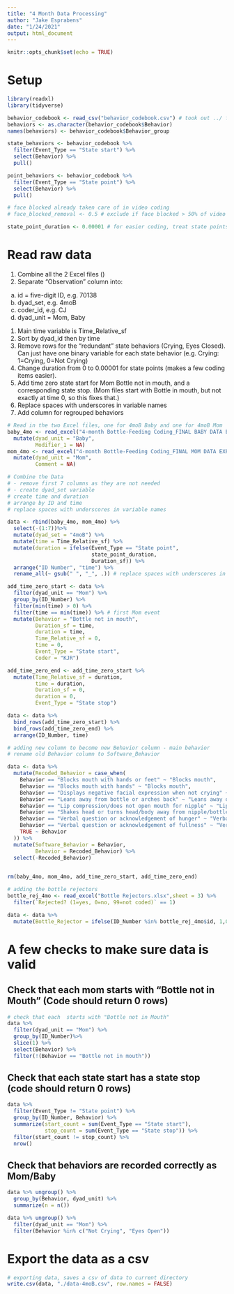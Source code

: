 ```yaml
---
title: "4 Month Data Processing"
author: "Jake Esprabens"
date: "1/24/2021"
output: html_document
---
```


```r
knitr::opts_chunk$set(echo = TRUE)
```

# Setup

```r

library(readxl)
library(tidyverse)
```


```r

behavior_codebook <- read_csv("behavior_codebook.csv") # took out ../ from before because I have this file in my current WD - Jake
behaviors <- as.character(behavior_codebook$Behavior)
names(behaviors) <- behavior_codebook$Behavior_group

state_behaviors <- behavior_codebook %>%
  filter(Event_Type == "State start") %>%
  select(Behavior) %>%
  pull()

point_behaviors <- behavior_codebook %>%
  filter(Event_Type == "State point") %>%
  select(Behavior) %>%
  pull()

# face blocked already taken care of in video coding
# face_blocked_removal <- 0.5 # exclude if face blocked > 50% of video

state_point_duration <- 0.00001 # for easier coding, treat state points as start/stop

```

# Read raw data

1. Combine all the 2 Excel files ()
1. Separate "Observation" column into:
  a. id = five-digit ID, e.g. 70138
  a. dyad_set, e.g. 4moB
  a. coder_id, e.g. CJ
  a. dyad_unit = Mom, Baby
1. Main time variable is Time_Relative_sf
1. Sort by dyad_id then by time
1. Remove rows for the "redundant" state behaviors (Crying, Eyes Closed).  Can just have one binary variable for each state behavior (e.g. Crying: 1=Crying, 0=Not Crying)
1. Change duration from 0 to 0.00001 for state points (makes a few coding items easier).
1. Add time zero state start for Mom Bottle not in mouth, and a corresponding state stop.  (Mom files start with Bottle in mouth, but not exactly at time 0, so this fixes that.)
1. Replace spaces with underscores in variable names
1. Add column for regrouped behaviors

```r
# Read in the two Excel files, one for 4moB Baby and one for 4moB Mom
baby_4mo <- read_excel("4-month Bottle-Feeding Coding_FINAL BABY DATA EXPORT.xlsx") %>%
  mutate(dyad_unit = "Baby",
         Modifier_1 = NA)
mom_4mo <- read_excel("4-month Bottle-Feeding Coding_FINAL MOM DATA EXPORT.xlsx") %>%
  mutate(dyad_unit = "Mom",
         Comment = NA)

# Combine the Data
# - remove first 7 columns as they are not needed
# - create dyad_set variable
# create time and duration
# arrange by ID and time
# replace spaces with underscores in variable names

data <- rbind(baby_4mo, mom_4mo) %>%
  select(-(1:7))%>%
  mutate(dyad_set = "4moB") %>%
  mutate(time = Time_Relative_sf) %>%
  mutate(duration = ifelse(Event_Type == "State point",
                           state_point_duration,
                           Duration_sf)) %>%
  arrange("ID Number", "time") %>%
  rename_all(~ gsub(" ", "_", .)) # replace spaces with underscores in names

add_time_zero_start <- data %>%
  filter(dyad_unit == "Mom") %>%
  group_by(ID_Number) %>%
  filter(min(time) > 0) %>%
  filter(time == min(time)) %>% # first Mom event
  mutate(Behavior = "Bottle not in mouth",
         Duration_sf = time,
         duration = time,
         Time_Relative_sf = 0,
         time = 0,
         Event_Type = "State start",
         Coder = "KJR")

add_time_zero_end <- add_time_zero_start %>%
  mutate(Time_Relative_sf = duration,
         time = duration,
         Duration_sf = 0,
         duration = 0,
         Event_Type = "State stop")

data <- data %>%
  bind_rows(add_time_zero_start) %>%
  bind_rows(add_time_zero_end) %>%
  arrange(ID_Number, time)

# adding new column to become new Behavior column - main behavior
# rename old Behavior column to Software_Behavior

data <- data %>%
  mutate(Recoded_Behavior = case_when(
    Behavior == "Blocks mouth with hands or feet" ~ "Blocks mouth",
    Behavior == "Blocks mouth with hands" ~ "Blocks mouth",
    Behavior == "Displays negative facial expression when not crying" ~ "Displays negative facial expression",
    Behavior == "Leans away from bottle or arches back" ~ "Leans away or arches back",
    Behavior == "Lip compression/does not open mouth for nipple" ~ "Lip compression/does not open mouth",
    Behavior == "Shakes head or turns head/body away from nipple/bottle" ~ "Shakes head or turns head/body away",
    Behavior == "Verbal question or acknowledgement of hunger" ~ "Verbal acknowledgement of hunger",
    Behavior == "Verbal question or acknowledgement of fullness" ~ "Verbal acknowledgement of fullness",
    TRUE ~ Behavior
  )) %>%
  mutate(Software_Behavior = Behavior,
         Behavior = Recoded_Behavior) %>%
  select(-Recoded_Behavior)
  

rm(baby_4mo, mom_4mo, add_time_zero_start, add_time_zero_end) 
```

```r
# adding the bottle rejectors
bottle_rej_4mo <- read_excel("Bottle Rejectors.xlsx",sheet = 3) %>%
  filter(`Rejected? (1=yes, 0=no, 99=not coded)` == 1)

data <- data %>%
  mutate(Bottle_Rejector = ifelse(ID_Number %in% bottle_rej_4mo$id, 1,0))
```


# A few checks to make sure data is valid

## Check that each mom starts with "Bottle not in Mouth" (Code should return 0 rows)
```r
# check that each  starts with "Bottle not in Mouth" 
data %>%
  filter(dyad_unit == "Mom") %>%
  group_by(ID_Number)%>%
  slice(1) %>%
  select(Behavior) %>%
  filter(!(Behavior == "Bottle not in mouth"))
```


## Check that each state start has a state stop (code should return 0 rows)

```r
data %>%
  filter(Event_Type != "State point") %>% 
  group_by(ID_Number, Behavior) %>%
  summarize(start_count = sum(Event_Type == "State start"),
            stop_count = sum(Event_Type == "State stop")) %>%
  filter(start_count != stop_count) %>%
  nrow()
```

## Check that behaviors are recorded correctly as Mom/Baby

```r
data %>% ungroup() %>%
  group_by(Behavior, dyad_unit) %>%
  summarize(n = n())

data %>% ungroup() %>% 
  filter(dyad_unit == "Mom") %>%
  filter(Behavior %in% c("Not Crying", "Eyes Open"))
```

# Export the data as a csv
```r
# exporting data, saves a csv of data to current directory
write.csv(data, "./data-4moB.csv", row.names = FALSE)
```